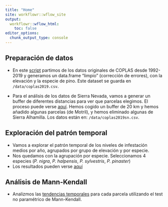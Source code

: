 ```yaml
---
title: "Home"
site: workflowr::wflow_site
output:
  workflowr::wflow_html:
    toc: false
editor_options:
  chunk_output_type: console
---
```


## Preparación de datos 
- En este [script](preparaDatos.html) partimos de los datos originales de COPLAS desde 1992-2019 y generamos un data.frame "limpio" (corrección de errores), con la elevación y la especie de pino. Este dataset se guarda en `/data/coplas2019.csv`.

- Para el análisis de los datos de Sierra Nevada, vamos a generar un buffer de diferentes distancias para ver que parcelas elegimos. El proceso puede verse [aquí](bufferSN.html). Hemos cogido un buffer de 20 km y hemos añadido algunas parcelas (de Motril), y hemos eliminado algunas de Sierra Alhamilla. Los datos están en: `/data/coplas2019sn.csv`.

## Exploración del patrón temporal 
- Vamos a explorar el patrón temporal de los niveles de infestación medios por año, agrupados por grupo de elevación y por especie. 
- Nos quedamos con la agrupación por especie. Seleccionamos 4 especies (*P. nigra*, *P. halpensis*, *P. sylvestris*, *P. pinaster*)
- Los resultados pueden verse [aquí](evolucionTemporal.html)

## Análisis de Mann-Kendall
- Analizmos las [tendencias temporales](computeMannKendall.html) para cada parcela utilizando el test no paramétrico de Mann-Kendall.
